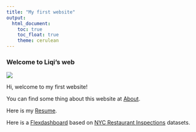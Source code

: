 ```yaml
---
title: "My first website"
output: 
  html_document:
    toc: true
    toc_float: true
    theme: cerulean
---
```


### Welcome to Liqi's web

![](https://i.giphy.com/media/v1.Y2lkPTc5MGI3NjExbGRlcjd6NHE4cGVkYzVhdTlpNDY3MHUydzlzMnZoYWZzdjE1OHZ1YyZlcD12MV9pbnRlcm5hbF9naWZfYnlfaWQmY3Q9Zw/Ed8DSUeYGBq4E/giphy.gif)

Hi, welcome to my first website!

You can find some thing about this website at [About](about.html).

Here is my [Resume](resume.html).

Here is a [Flexdashboard](dashboard.html) based on [NYC Restaurant Inspections](https://p8105.com/dataset_restaurant_inspections.html) datasets.